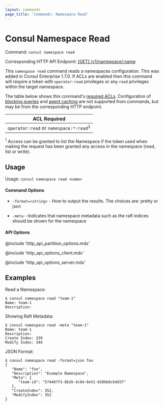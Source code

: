 ```yaml
---
layout: commands
page_title: 'Commands: Namespace Read'
---
```


# Consul Namespace Read

Command: `consul namespace read`

Corresponding HTTP API Endpoint: [\[GET\] /v1/namespace/:name](/api-docs/namespaces#read-a-namespace)

<EnterpriseAlert />

This `namespace read` command reads a namespaces configuration. This was added in Consul Enterprise 1.7.0. If
ACLs are enabled then this command will require a token with `operator:read` privileges or any `read` privileges
within the target namespace.

The table below shows this command's [required ACLs](/api-docs/api-structure#authentication). Configuration of
[blocking queries](/api-docs/features/blocking) and [agent caching](/api-docs/features/caching)
are not supported from commands, but may be from the corresponding HTTP endpoint.

| ACL Required                                      |
| ------------------------------------------------- |
| `operator:read` or `namespace:*:read`<sup>1</sup> |

<sup>1</sup> Access can be granted to list the Namespace if the token used when making
the request has been granted any access in the namespace (read, list or write).

## Usage

Usage: `consul namespace read <name>`

#### Command Options

- `-format=<string>` - How to output the results. The choices are: pretty or json

- `-meta` - Indicates that namespace metadata such as the raft indices should be
  shown for the namespace

#### API Options

@include 'http_api_partition_options.mdx'

@include 'http_api_options_client.mdx'

@include 'http_api_options_server.mdx'

## Examples

Read a Namespace:

```shell-session
$ consul namespace read "team-1"
Name: team-1
Description:
```

Showing Raft Metadata:

```shell-session
$ consul namespace read -meta "team-1"
Name: team-1
Description:
Create Index: 339
Modify Index: 344
```

JSON Format:

```shell-session
$ consul namespace read -format=json foo
{
   "Name": "foo",
   "Description": "Example Namespace",
   "Meta": {
      "team-id": "574407f3-8b26-4c84-8e51-028bb8cbdd37"
   },
   "CreateIndex": 352,
   "ModifyIndex": 352
}
```
